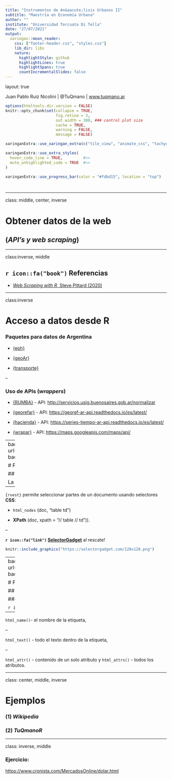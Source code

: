 ```yaml
---
title: "Instrumentos de An&aacute;lisis Urbanos II"
subtitle: "Maestría en Economía Urbana"
author: ""
institute: "Universidad Torcuato Di Tella"
date: "27/07/2021"
output:
  xaringan::moon_reader:
    css: ["footer-header.css", "styles.css"]
    lib_dir: libs
    nature:
      highlightStyle: github
      highlightLines: true
      highlightSpans: true
      countIncrementalSlides: false
---
```


layout: true
  
<div class="my-footer"><span>Juan Pablo Ruiz Nicolini | @TuQmano | <a href="www.tuqmano.ar">www.tuqmano.ar</a></span></div> 


```r
options(htmltools.dir.version = FALSE)
knitr::opts_chunk$set(collapse = TRUE,
                      fig.retina = 3,
                      out.width = 300, ### control plot size
                      cache = TRUE,
                      warning = FALSE,
                      message = FALSE)


```


```r
xaringanExtra::use_xaringan_extra(c("tile_view", "animate_css", "tachyons", "extra_styles", "scribble", "editable", "broadcast", "webcam"))


```

```r
xaringanExtra::use_extra_styles(
  hover_code_line = TRUE,         #<<
  mute_unhighlighted_code = TRUE  #<<
)

xaringanExtra::use_progress_bar(color = "#fdbd15", location = "top")




```

---

class:  middle, center, inverse


# Obtener datos de la web 

## (_API's y web scraping_)


---

class:inverse, middle

## `r icon::fa("book")` Referencias

* [*Web Scraping with R*, Steve Pittard (2020)](https://steviep42.github.io/webscraping/book/)

---

class:inverse

# Acceso a datos desde R

### Paquetes para datos de Argentina

* [{eph}](https://holatam.github.io/eph/)

* [{geoAr}](https://politicaargentina.github.io/geoAr/)

* [{transporte}](https://github.com/juanifulponi/transporteAR)

--

### Uso de APIs (_wrappers_)

* [{RUMBA}](https://github.com/bitsandbricks/RUMBA) - API: <http://servicios.usig.buenosaires.gob.ar/normalizar>

* [{georefar}](https://github.com/pdelboca/georefar) - API: <https://georef-ar-api.readthedocs.io/es/latest/>

* [{hacienda}](https://github.com/fmgarciadiaz/PortalHacienda-CRAN) - API: <https://series-tiempo-ar-api.readthedocs.io/es/latest/>

* [{wrapar}](https://github.com/martinmontane/wrapar) - API: <https://maps.googleapis.com/maps/api/>


---
background-image: url(https://github.com/tidyverse/rvest/raw/master/man/figures/logo.png)
background-position: 95% 5%
background-size: 10%

# Primeros pasos 

## _rascando_ datos


La magia comienza con `read_html()`

--

`{rvest}` permite seleccionar partes de un documento usando selectores **CSS**: 

* `html_nodes` (doc, "table td")

* **XPath**  (doc, xpath = "// table // td")).

--

**`r icon::fa("link")` [SelectorGadget](https://chrome.google.com/webstore/detail/selectorgadget/mhjhnkcfbdhnjickkkdbjoemdmbfginb?hl=es)** al rescate!

```r
knitr::include_graphics("https://selectorgadget.com/128x128.png")
```

---
background-image: url(https://github.com/tidyverse/rvest/raw/master/man/figures/logo.png)
background-position: 95% 5%
background-size: 10%

# Primeros pasos 

## _rascando_ datos


### Extraer componentes:


`r icon::fa("link")` <https://rvest.tidyverse.org/>

--

 `html_name()`- el nombre de la etiqueta, 
 
--
 
 `html_text()` - todo el texto dentro de la etiqueta,
 
--
 
 `html_attr()` - contenido de un solo atributo y `html_attrs()` - todos los atributos.



---

class: center, middle, inverse

# Ejemplos

### (1) _Wikipedia_

### (2) _TuQmanoR_


---
class: inverse, middle

### Ejercicio: 

<https://www.cronista.com/MercadosOnline/dolar.html> 
